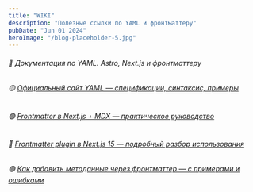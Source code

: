 ```yaml
---
title: "WIKI"
description: "Полезные ссылки по YAML и фронтматтеру"
pubDate: "Jun 01 2024"
heroImage: "/blog-placeholder-5.jpg"
---
```



###### 📘 Документация по YAML. Astro, Next.js и фронтматтеру


###### 🟡 [Официальный сайт YAML — спецификации, синтаксис, примеры](https://yaml.org)

###### 🟢 [Frontmatter в Next.js + MDX — практическое руководство](https://www.josephrex.me/frontmatter-with-nextjs-and-mdx/)

###### 🔵 [Frontmatter plugin в Next.js 15 — подробный разбор использования](https://chris.lu/web_development/tutorials/next-js-static-first-mdx-starterkit/frontmatter-plugin)

###### 🟣 [Как добавить метаданные через фронтматтер — с примерами и ошибками](https://www.bayanbennett.com/posts/adding-metadata-using-markdown-frontmatter-in-nextjs/)
